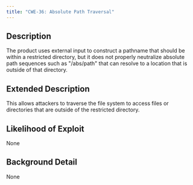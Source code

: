 ```yaml
---
title: "CWE-36: Absolute Path Traversal"
---
```


## Description
The product uses external input to construct a pathname that should be within a restricted directory, but it does not properly neutralize absolute path sequences such as "/abs/path" that can resolve to a location that is outside of that directory.

## Extended Description
This allows attackers to traverse the file system to access files or directories that are outside of the restricted directory.

## Likelihood of Exploit
None

## Background Detail
None
        